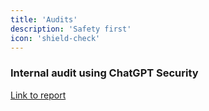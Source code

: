 ```yaml
---
title: 'Audits'
description: 'Safety first'
icon: 'shield-check'
---
```


### Internal audit using ChatGPT Security  
[Link to report](https://arweave.app/tx/2HWOGVF0oIoD8z0qdVdAXA-wT73O5ZWPa3AlzWPPzQU)
